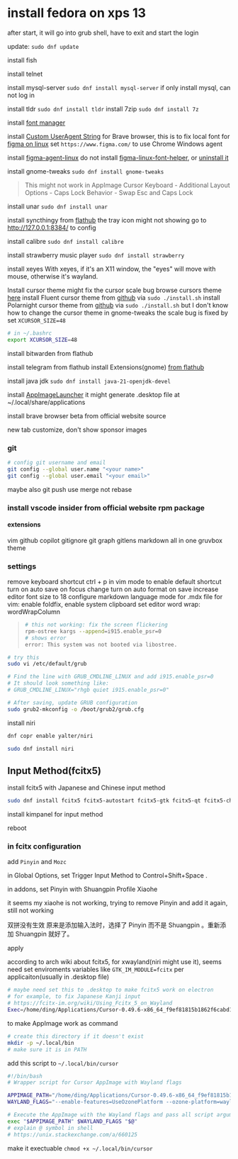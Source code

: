 # install fedora on xps 13

after start, it will go into grub shell, have to exit and start the login

update: `sudo dnf update`

install fish

install telnet

install mysql-server `sudo dnf install mysql-server`
if only install mysql, can not log in

install tldr `sudo dnf install tldr`
install 7zip `sudo dnf install 7z`

install [font manager](https://github.com/FontManager/font-manager)

install [Custom UserAgent String](https://chromewebstore.google.com/detail/custom-useragent-string/lejiafennghcpgmbpiodgofeklkpahoe) for Brave browser, this is to fix local font for [figma on linux](https://forum.figma.com/report-a-problem-6/requests-to-font-helper-on-linux-stopped-working-16569/index2.html)
set `https://www.figma.com/` to use Chrome Windows agent

install [figma-agent-linux](https://github.com/neetly/figma-agent-linux)
do not install [figma-linux-font-helper](https://github.com/Figma-Linux/figma-linux-font-helper), or [uninstall it](https://github.com/Figma-Linux/figma-linux-font-helper/issues/37#issuecomment-1916730486) 

install gnome-tweaks `sudo dnf install gnome-tweaks`

> This might not work in AppImage Cursor
> Keyboard - Additional Layout Options - Caps Lock Behavior - Swap Esc and Caps Lock

install unar `sudo dnf install unar`

install syncthingy from [flathub](https://github.com/zocker-160/SyncThingy?tab=readme-ov-file)
the tray icon might not showing
go to http://127.0.0.1:8384/ to config

install calibre `sudo dnf install calibre`

install strawberry music player `sudo dnf install strawberry`

install xeyes
With xeyes, if it's an X11 window, the "eyes" will move with mouse, otherwise it's wayland. 

Install cursor theme might fix the cursor scale bug
browse cursors theme [here](https://www.gnome-look.org/browse?cat=107&ord=latest)
install Fluent cursor theme from [github](https://github.com/vinceliuice/Fluent-icon-theme) via `sudo ./install.sh`
install Polarnight cursor theme from [github](https://github.com/yeyushengfan258/Polarnight-Cursors) via `sudo ./install.sh`
but I don't know how to change the cursor theme in gnome-tweaks
the scale bug is fixed by set `XCURSOR_SIZE=48`

```bash
# in ~/.bashrc
export XCURSOR_SIZE=48
```

install bitwarden from flathub

install telegram from flathub
install Extensions(gnome) [from flathub](https://flathub.org/apps/org.gnome.Extensions)

install java jdk `sudo dnf install java-21-openjdk-devel`

install [AppImageLauncher](https://github.com/TheAssassin/AppImageLauncher)
it might generate .desktop file at ~/.local/share/applications

install brave browser beta from official website source

new tab customize, don't show sponsor images

### git

```bash
# config git username and email
git config --global user.name "<your name>"
git config --global user.email "<your email>"
```

maybe also git push use merge not rebase


### install vscode insider from official website rpm package

#### extensions

vim
github copilot
gitignore
git graph
gitlens
markdown all in one
gruvbox theme

### settings

remove keyboard shortcut ctrl + p in vim mode to enable default shortcut
turn on auto save on focus change
turn on auto format on save
increase editor font size to 18
configure markdown language mode for .mdx file
for vim: enable foldfix, enable system clipboard
set editor word wrap: wordWrapColumn


> ```bash
> # this not working: fix the screen flickering
> rpm-ostree kargs --append=i915.enable_psr=0
> # shows error
> error: This system was not booted via libostree.
> ```

```bash
# try this
sudo vi /etc/default/grub

# Find the line with GRUB_CMDLINE_LINUX and add i915.enable_psr=0
# It should look something like:
# GRUB_CMDLINE_LINUX="rhgb quiet i915.enable_psr=0"

# After saving, update GRUB configuration
sudo grub2-mkconfig -o /boot/grub2/grub.cfg
```

install niri

```bash
dnf copr enable yalter/niri

sudo dnf install niri
```

## Input Method(fcitx5)

install fcitx5 with Japanese and Chinese input method

```bash
sudo dnf install fcitx5 fcitx5-autostart fcitx5-gtk fcitx5-qt fcitx5-chinese-addons fcitx5-mozc
```

install kimpanel for input method

reboot

### in fcitx configuration

add `Pinyin` and `Mozc`

in Global Options, set Trigger Input Method to Control+Shift+Space .

in addons, set Pinyin with Shuangpin Profile Xiaohe

it seems my xiaohe is not working, trying to remove Pinyin and add it again, still not working

双拼没有生效
原来是添加输入法时，选择了 Pinyin 而不是 Shuangpin 。重新添加 Shuangpin 就好了。


apply 

according to arch wiki about fcitx5, for xwayland(niri might use it), seems need set enviroments variables like `GTK_IM_MODULE=fcitx` per applicaiton(usually in .desktop file)

```bash
# maybe need set this to .desktop to make fcitx5 work on electron
# for example, to fix Japanese Kanji input
# https://fcitx-im.org/wiki/Using_Fcitx_5_on_Wayland
Exec=/home/ding/Applications/Cursor-0.49.6-x86_64_f9ef81815b1862f6cabd16604f9a5be6.AppImage --enable-features=UseOzonePlatform --ozone-platform=wayland --enable-wayland-ime --wayland-text-input-version=3 %F
```



to make AppImage work as command

```bash
# create this directory if it doesn't exist
mkdir -p ~/.local/bin
# make sure it is in PATH
```

add this script to `~/.local/bin/cursor`

```bash
#!/bin/bash
# Wrapper script for Cursor AppImage with Wayland flags

APPIMAGE_PATH="/home/ding/Applications/Cursor-0.49.6-x86_64_f9ef81815b1862f6cabd16604f9a5be6.AppImage"
WAYLAND_FLAGS="--enable-features=UseOzonePlatform --ozone-platform=wayland --enable-wayland-ime --wayland-text-input-version=3"

# Execute the AppImage with the Wayland flags and pass all script arguments (like file/directory paths)
exec "$APPIMAGE_PATH" $WAYLAND_FLAGS "$@"
# explain @ symbol in shell
# https://unix.stackexchange.com/a/660125

```

make it exectuable `chmod +x ~/.local/bin/cursor`